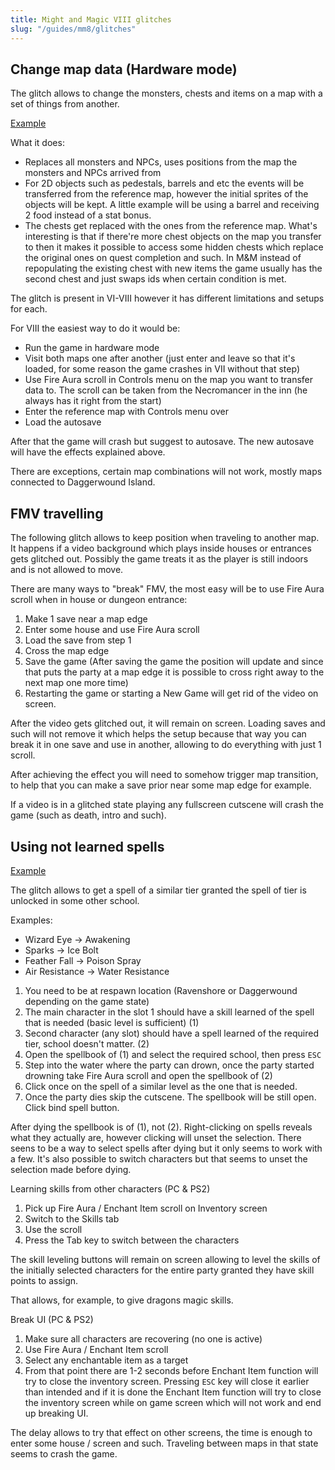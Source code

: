 ```yaml
---
title: Might and Magic VIII glitches
slug: "/guides/mm8/glitches"
---
```


## Change map data (Hardware mode)

The glitch allows to change the monsters, chests and items on a map with a set of things from another.

[Example](https://www.youtube.com/watch?v=ohVr4AzyThU)

What it does:

- Replaces all monsters and NPCs, uses positions from the map the monsters and NPCs arrived from
- For 2D objects such as pedestals, barrels and etc the events will be transferred from the reference map, however the initial sprites of the objects will be kept. A little example will be using a barrel and receiving 2 food instead of a stat bonus.
- The chests get replaced with the ones from the reference map. What's interesting is that if there're more chest objects on the map you transfer to then it makes it possible to access some hidden chests which replace the original ones on quest completion and such. In M&M instead of repopulating the existing chest with new items the game usually has the second chest and just swaps ids when certain condition is met.

The glitch is present in VI-VIII however it has different limitations and setups for each.

For VIII the easiest way to do it would be:

- Run the game in hardware mode
- Visit both maps one after another (just enter and leave so that it's loaded, for some reason the game crashes in VII without that step)
- Use Fire Aura scroll in Controls menu on the map you want to transfer data to. The scroll can be taken from the Necromancer in the inn (he always has it right from the start)
- Enter the reference map with Controls menu over
- Load the autosave

After that the game will crash but suggest to autosave. The new autosave will have the effects explained above.

There are exceptions, certain map combinations will not work, mostly maps connected to Daggerwound Island. 

## FMV travelling

The following glitch allows to keep position when traveling to another map. It happens if a video background which plays inside houses or entrances gets glitched out. Possibly the game treats it as the player is still indoors and is not allowed to move.

There are many ways to "break" FMV, the most easy will be to use Fire Aura scroll when in house or dungeon entrance:

1. Make 1 save near a map edge
2. Enter some house and use Fire Aura scroll
3. Load the save from step 1
4. Cross the map edge
5. Save the game (After saving the game the position will update and since that puts the party at a map edge it is possible to cross right away to the next map one more time)
6. Restarting the game or starting a New Game will get rid of the video on screen.

After the video gets glitched out, it will remain on screen. Loading saves and such will not remove it which helps the setup because that way you can break it in one save and use in another, allowing to do everything with just 1 scroll.

After achieving the effect you will need to somehow trigger map transition, to help that you can make a save prior near some map edge for example.

If a video is in a glitched state playing any fullscreen cutscene will crash the game (such as death, intro and such).

## Using not learned spells

[Example](https://www.youtube.com/watch?v=Q9uDLcTpSOA)

The glitch allows to get a spell of a similar tier granted the spell of tier is unlocked in some other school.

Examples:

- Wizard Eye -> Awakening
- Sparks -> Ice Bolt
- Feather Fall -> Poison Spray
- Air Resistance -> Water Resistance

1. You need to be at respawn location (Ravenshore or Daggerwound depending on the game state)
2. The main character in the slot 1 should have a skill learned of the spell that is needed (basic level is sufficient) (1)
3. Second character (any slot) should have a spell learned of the required tier, school doesn't matter. (2)
4. Open the spellbook of (1) and select the required school, then press ```ESC```
5. Step into the water where the party can drown, once the party started drowning take Fire Aura scroll and open the spellbook of (2)
6. Click once on the spell of a similar level as the one that is needed.
7. Once the party dies skip the cutscene. The spellbook will be still open. Click bind spell button.

After dying the spellbook is of (1), not (2). Right-clicking on spells reveals what they actually are, however clicking will unset the selection. There seens to be a way to select spells after dying but it only seems to work with a few. It's also possible to switch characters but that seems to unset the selection made before dying.
 
Learning skills from other characters (PC & PS2)

1. Pick up Fire Aura / Enchant Item scroll on Inventory screen
2. Switch to the Skills tab
3. Use the scroll
4. Press the Tab key to switch between the characters

The skill leveling buttons will remain on screen allowing to level the skills of the initially selected characters for the entire party granted they have skill points to assign.

That allows, for example, to give dragons magic skills.

Break UI (PC & PS2)

1. Make sure all characters are recovering (no one is active)
2. Use Fire Aura / Enchant Item scroll
3. Select any enchantable item as a target
4. From that point there are 1-2 seconds before Enchant Item function will try to close the inventory screen. Pressing ```ESC``` key will close it earlier than intended and if it is done the Enchant Item function will try to close the inventory screen while on game screen which will not work and end up breaking UI.

The delay allows to try that effect on other screens, the time is enough to enter some house / screen and such. Traveling between maps in that state seems to crash the game.